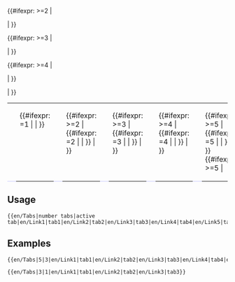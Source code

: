 <includeonly><table><tr width="100%" cellspacing="0" cellpadding="0" valign="top" border="0" style="margin-bottom: 0; margin-left: 1px;">
<td style="border: 0; border-bottom:1px solid #c7c8fe; background:none; width:2%;"> &nbsp;</td>
<td> {{#ifexpr: {{{2}}}=1 | {{en/Tab on|{{{4}}}}} | {{en/Tab off|{{{3}}}|{{{4}}}}} }}</td>
<td style="border: 0; border-bottom:1px solid #c7c8fe; background:none; width:2%;"> &nbsp;</td>
<td> {{#ifexpr: {{{1}}}>=2 | {{#ifexpr: {{{2}}}=2 | {{en/Tab on|{{{6}}}}} | {{en/Tab off|{{{5}}}|{{{6}}}}} }} | }}</td>
{{#ifexpr: {{{1}}}>=2 | <td style="border: 0; border-bottom:1px solid #c7c8fe; background:none; width:2%;"> &nbsp;</td> | }}
<td> {{#ifexpr: {{{1}}}>=3 | {{#ifexpr: {{{2}}}=3 | {{en/Tab on|{{{8}}}}} | {{en/Tab off|{{{7}}}|{{{8}}}}} }} | }}</td>
{{#ifexpr: {{{1}}}>=3 | <td style="border: 0; border-bottom:1px solid #c7c8fe; background:none; width:2%;"> &nbsp;</td> | }}
<td> {{#ifexpr: {{{1}}}>=4 | {{#ifexpr: {{{2}}}=4 | {{en/Tab on|{{{10}}}}} | {{en/Tab off|{{{9}}}|{{{10}}}}} }} | }}</td>
{{#ifexpr: {{{1}}}>=4 | <td style="border: 0; border-bottom:1px solid #c7c8fe; background:none; width:2%;"> &nbsp;</td> | }}
<td> {{#ifexpr: {{{1}}}>=5 | {{#ifexpr: {{{2}}}=5 | {{en/Tab on|{{{12}}}}} | {{en/Tab off|{{{11}}}|{{{12}}}}} }} | }}
{{#ifexpr: {{{1}}}>=5 | <td style="border: 0; border-bottom:1px solid #c7c8fe; background:none; width:2%;"> &nbsp;</td> | }}
</tr></table></includeonly><noinclude>

==Usage==
<pre>
{{en/Tabs|number tabs|active tab|en/Link1|tab1|en/Link2|tab2|en/Link3|tab3|en/Link4|tab4|en/Link5|tab5}}
</pre>

==Examples==
<pre>
{{en/Tabs|5|3|en/Link1|tab1|en/Link2|tab2|en/Link3|tab3|en/Link4|tab4|en/Link5|tab5}}
</pre>
{{en/Tabs|5|3|en/Link1|tab1|en/Link2|tab2|en/Link3|tab3|en/Link4|tab4|en/Link5|tab5}}

<pre>
{{en/Tabs|3|1|en/Link1|tab1|en/Link2|tab2|en/Link3|tab3}}
</pre>
{{en/Tabs|3|1|en/Link1|tab1|en/Link2|tab2|en/Link3|tab3}}
</noinclude>